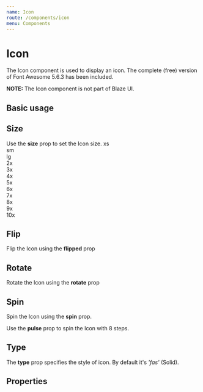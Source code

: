 ```yaml
---
name: Icon
route: /components/icon
menu: Components
---
```



# Icon

The Icon component is used to display an icon. The complete (free) version of Font Awesome 5.6.3 has been included.

**NOTE:** The Icon component is not part of Blaze UI.

## Basic usage
<Playground>
    <Icon name="calendar-alt" />
</Playground>

## Size
Use the **size** prop to set the Icon size.
<Playground>
    <Icon name="calendar-alt" size="xs" /> xs <br />
    <Icon name="calendar-alt" size="sm" /> sm <br />
    <Icon name="calendar-alt" size="lg" /> lg <br />
    <Icon name="calendar-alt" size="2x" /> 2x <br />
    <Icon name="calendar-alt" size="3x" /> 3x <br />
    <Icon name="calendar-alt" size="4x" /> 4x <br />
    <Icon name="calendar-alt" size="5x" /> 5x <br />
    <Icon name="calendar-alt" size="6x" /> 6x <br />
    <Icon name="calendar-alt" size="7x" /> 7x <br />
    <Icon name="calendar-alt" size="8x" /> 8x <br />
    <Icon name="calendar-alt" size="9x" /> 9x <br />
    <Icon name="calendar-alt" size="10x" /> 10x <br />
</Playground>

## Flip
Flip the Icon using the **flipped** prop
<Playground>
    <Icon name="snowman" flipped="vertical" size="3x" />
</Playground>

## Rotate
Rotate the Icon using the **rotate** prop
<Playground>
    <Icon name="snowman" rotate={90} size="3x" />
    <Icon name="snowman" rotate={180} size="3x" />
    <Icon name="snowman" rotate={270} size="3x" />
</Playground>

## Spin
Spin the Icon using the **spin** prop.

Use the **pulse** prop to spin the Icon with 8 steps.
<Playground>
    <Icon name="spinner" spin size="3x" />
    <br />
    <Icon name="spinner" pulse size="3x" />
</Playground>

## Type
The **type** prop specifies the style of icon. By default it's _'fas'_ (Solid). 
<Playground>
    <Icon name="spinner" size="3x" />
    <br />
    <Icon name="android" type="fab" size="3x" />
</Playground>

## Properties
<PropsTable of={Icon} />